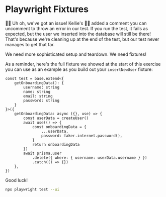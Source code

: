 # Playwright Fixtures

<EpicVideo url="https://www.epicweb.dev/workshops/web-application-testing/end-to-end/implementing-fixtures-to-ensure-user-deletion-in-playwright-tests" />

👨‍💼 Uh oh, we've got an issue! Kellie's 🧝‍♂️ added a comment you can uncomment to
throw an error in our test. If you run the test, it fails as expected, but the
user we inserted into the database will still be there! That's because we're
cleaning up at the end of the test, but our test never manages to get that far.

We need more sophisticated setup and teardown. We need fixtures!

As a reminder, here's the full fixture we showed at the start of this exercise
you can use as an example as you build out your `insertNewUser` fixture:

```tsx
const test = base.extend<{
	getOnboardingData(): {
		username: string
		name: string
		email: string
		password: string
	}
}>({
	getOnboardingData: async ({}, use) => {
		const userData = createUser()
		await use(() => {
			const onboardingData = {
				...userData,
				password: faker.internet.password(),
			}
			return onboardingData
		})
		await prisma.user
			.delete({ where: { username: userData.username } })
			.catch(() => {})
	},
})
```

Good luck!

```sh nonumber
npx playwright test --ui
```
